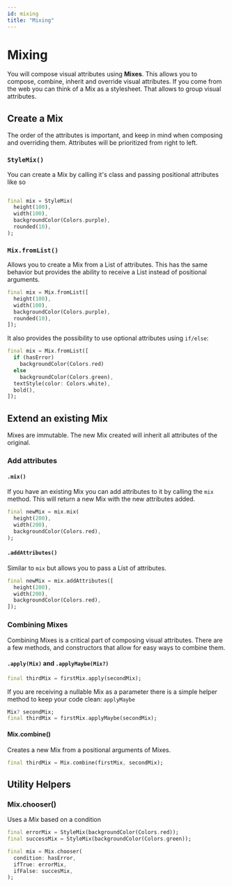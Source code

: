 ```yaml
---
id: mixing
title: "Mixing"
---
```



# Mixing

You will compose visual attributes using **Mixes**. This allows you to compose, combine, inherit and override visual attributes. If you come from the web you can think of a Mix as a stylesheet. That allows to group visual attributes.

## Create a Mix

<Callout emoji="⚠️">
  The order of the attributes is important, and keep in mind when composing and
  overriding them. Attributes will be prioritized from right to left.
</Callout>

### `StyleMix()`

You can create a Mix by calling it's class and passing positional attributes like so

```dart

final mix = StyleMix(
  height(100),
  width(100),
  backgroundColor(Colors.purple),
  rounded(10),
);

```

### `Mix.fromList()`

Allows you to create a Mix from a List of attributes. This has the same behavior but provides the ability to receive a List instead of positional arguments.

```dart
final mix = Mix.fromList([
  height(100),
  width(100),
  backgroundColor(Colors.purple),
  rounded(10),
]);
```

It also provides the possibility to use optional attributes using `if/else`:

```dart
final mix = Mix.fromList([
  if (hasError)
    backgroundColor(Colors.red)
  else
    backgroundColor(Colors.green),
  textStyle(color: Colors.white),
  bold(),
]);
```

## Extend an existing Mix

Mixes are immutable. The new Mix created will inherit all attributes of the original.

### Add attributes

#### `.mix()`

If you have an existing Mix you can add attributes to it by calling the `mix` method. This will return a new Mix with the new attributes added.

```dart
final newMix = mix.mix(
  height(200),
  width(200),
  backgroundColor(Colors.red),
);
```

#### `.addAttributes()`

Similar to `mix` but allows you to pass a List of attributes.

```dart
final newMix = mix.addAttributes([
  height(200),
  width(200),
  backgroundColor(Colors.red),
]);
```

### Combining Mixes

Combining Mixes is a critical part of composing visual attributes. There are a few methods, and constructors that allow for easy ways to combine them.

#### `.apply(Mix)` and `.applyMaybe(Mix?)`

```dart
final thirdMix = firstMix.apply(secondMix);
```

If you are receiving a nullable Mix as a parameter there is a simple helper method to keep your code clean: `applyMaybe`

```dart
Mix? secondMix;
final thirdMix = firstMix.applyMaybe(secondMix);
```

#### Mix.combine()

Creates a new Mix from a positional arguments of Mixes.

```dart
final thirdMix = Mix.combine(firstMix, secondMix);
```

## Utility Helpers

### Mix.chooser()

Uses a _Mix_ based on a condition

```dart
final errorMix = StyleMix(backgroundColor(Colors.red));
final successMix = StyleMix(backgroundColor(Colors.green));

final mix = Mix.chooser(
  condition: hasError,
  ifTrue: errorMix,
  ifFalse: succesMix,
);
```
